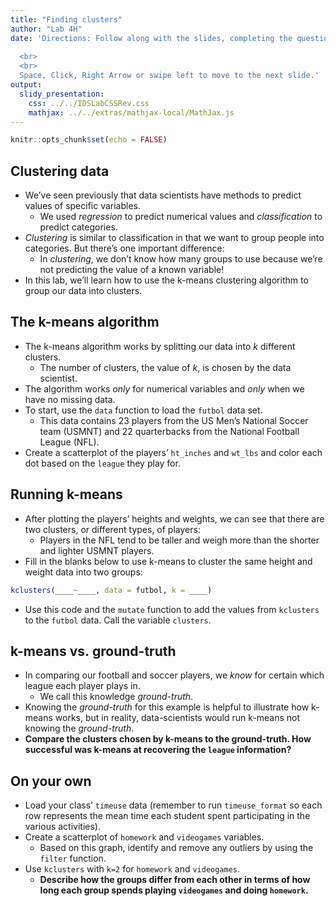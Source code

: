 ```yaml
---
title: "Finding clusters"
author: "Lab 4H"
date: 'Directions: Follow along with the slides, completing the questions in <font color=#25679E><b>blue</b></font> on your computer, and answering the questions in **red** in your journal.  
  
  <br>
  <br>
  Space, Click, Right Arrow or swipe left to move to the next slide.'
output: 
  slidy_presentation: 
    css: ../../IDSLabCSSRev.css
    mathjax: ../../extras/mathjax-local/MathJax.js
---
```


```r
knitr::opts_chunk$set(echo = FALSE)
```

## Clustering data

- We've seen previously that data scientists have methods to predict values of specific variables.
    - We used _regression_ to predict numerical values and _classification_ to predict categories.
- _Clustering_ is similar to classification in that we want to group people into categories. But there's one important difference:
    - In _clustering_, we don't know how many groups to use because we're not predicting the value of a known variable!
- In this lab, we'll learn how to use the k-means clustering algorithm to group our data into clusters.


## The k-means algorithm

- The k-means algorithm works by splitting our data into _k_ different clusters.
    - The number of clusters, the value of _k_, is chosen by the data scientist.
- The algorithm works _only_ for numerical variables and _only_ when we have no missing data.
- <span class="blue">To start, use the `data` function to load the `futbol` data set.</span>
    - This data contains 23 players from the US Men's National Soccer team (USMNT) and 22 quarterbacks from the National Football League (NFL).
- <span class="blue">Create a scatterplot of the players' `ht_inches` and `wt_lbs` and color each dot based on the `league` they play for.</span>


## Running k-means

- After plotting the players' heights and weights, we can see that there are two clusters, or different types, of players:
    - Players in the NFL tend to be taller and weigh more than the shorter and lighter USMNT players.
- <span class="blue">Fill in the blanks below to use k-means to cluster the same height and weight data into two groups:</span>

```r
kclusters(____~____, data = futbol, k = ____)
```

- <span class="blue">Use this code and the `mutate` function to add the values from `kclusters` to the `futbol` data. Call the variable `clusters`.</span>


## k-means vs. ground-truth

- In comparing our football and soccer players, we _know_ for certain which league each player plays in.
    - We call this knowledge _ground-truth_.
- Knowing the _ground-truth_ for this example is helpful to illustrate how k-means works, but in reality, data-scientists would run k-means not knowing the _ground-truth_.
- **Compare the clusters chosen by k-means to the ground-truth. How successful was k-means at recovering the `league` information?**


## On your own

- <span class="blue">Load your class' `timeuse` data (remember to run `timeuse_format` so each row represents the mean time each student spent participating in the various activities).</span>
- <span class="blue">Create a scatterplot of `homework` and `videogames` variables.</span>
    - <span class="blue">Based on this graph, identify and remove any outliers by using the `filter` function.</span>
- <span class="blue">Use `kclusters` with `k=2` for `homework` and `videogames`. </span>
    - **Describe how the groups differ from each other in terms of how long each group spends playing `videogames` and doing `homework`.**
